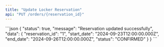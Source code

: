 ```yaml
---
title: "Update Locker Reservation"
api: "PUT /orders/{reservation_id}"
---
```

<ParamField path="reservation_id" type="string" required />
<ParamField body="start_date" type="string" />
<ParamField body="end_date" type="string" />

<ResponseExample>
```json
{
    "status": true,
    "message": "Reservation updated successfully",
    "data": {
        "reservation_id": "1",
        "start_date": "2024-09-23T12:00:00.000Z",
        "end_date": "2024-09-26T12:00:00.000Z",
        "status": "CONFIRMED"
    }
}
```
</ResponseExample>